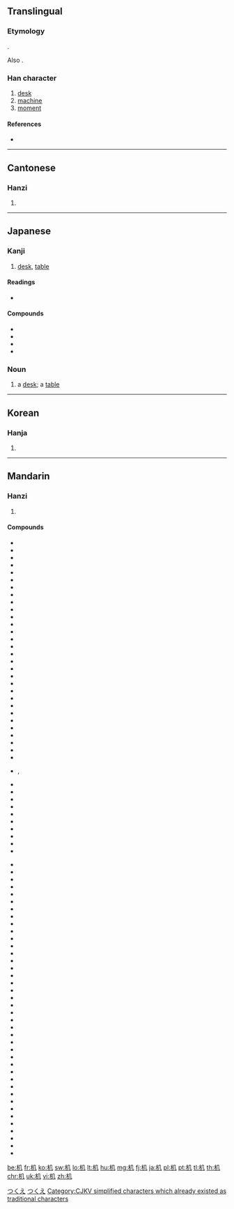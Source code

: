 {{also|機}}
==Translingual==
{{stroke order}}
{{ja-forms|机[[機]]|机|机[[機]]}}

===Etymology===
{{Han compound|木|几|c1=s|c2=p|ls=psc}}.

Also {{Han simp|機|f=幾|t=几}}.

===Han character===
{{Han char|rn=75|rad=木|as=02|sn=6|four=4791<sub>0</sub>|canj=木竹弓 (DHN)|ids=⿰[[木]][[几]]}}

# [[desk]]
# [[machine]]
# [[moment]]

====References====
* {{Han ref|kx=0510.120|dkj=14435|hdz=21155.040|uh=673A|ud=26426|bh=C9F3|bd=51699}}

----

==Cantonese==

===Hanzi===
{{yue-hanzi|jyut=|y=gei1|tra=機}}

# {{defn|lang=yue|sort=木02}}

----

==Japanese==

===Kanji===
{{ja-kanji|grade=6|rs=木02}}

# [[desk]], [[table]]

====Readings====
* {{ja-readings|on=[[き]] ([[ki]])|kun=[[つくえ]] ([[tsukue]])}}

====Compounds====
* {{l|ja|sc=Jpan|机下|tr=きか, kika}}
* {{l|ja|sc=Jpan|机上|tr=きじょう, kijō}}
* {{l|ja|sc=Jpan|机辺|tr=きへん, kihen}}
* {{l|ja|sc=Jpan|経机|tr=きょうつくえ, kyōtsukue}}

===Noun===
{{ja-noun|つくえ}}

# a [[desk]]; a [[table]]

[[Category:1000 Japanese basic words|つくえ]]
[[Category:ja:Furniture|つくえ]]
----

==Korean==

===Hanja===
{{ko-hanja|hangeul=[[궤]]|eumhun=|rv=gwe|mr=kwe|y=kwey}}

# {{defn|lang=ko|sort=木02}}

----

==Mandarin==

===Hanzi===
{{cmn-hanzi|tra=機|pin=[[chéng]] ([[cheng2]]), [[jī]] ([[ji1]]), [[tīng]] ([[ting1]])|wg=ch'eng<sup>2</sup>, chi<sup>1</sup>, t'ing<sup>1</sup>}}

# {{defn|lang=cmn|sort=木02}}

====Compounds====
{{top2}}
* {{l|cmn|机变|tr=jībiàn}}
* {{l|cmn|机播}}
* {{l|cmn|机不可失}}
* {{l|cmn|机舱|tr=jīcāng}}
* {{l|cmn|机场|tr=jīchǎng}}
* {{l|cmn|机车}}
* {{l|cmn|机床|tr=jīchuáng}}
* {{l|cmn|机电}}
* {{l|cmn|机动|tr=jīdòng}}
* {{l|cmn|机动车}}
* {{l|cmn|机帆船}}
* {{l|cmn|机房}}
* {{l|cmn|机锋}}
* {{l|cmn|机腹降落}}
* {{l|cmn|机耕}}
* {{l|cmn|机工}}
* {{l|cmn|机构|tr=jīgòu}}
* {{l|cmn|机关|tr=jīguān}}
* {{l|cmn|机关报}}
* {{l|cmn|机关刊物}}
* {{l|cmn|机关枪|tr=jīguānqiāng}}
* {{l|cmn|机徽}}
* {{l|cmn|机会|tr=jīhuì}}
* {{l|cmn|机会主义}}
* {{l|cmn|机件}}
* {{l|cmn|机井}}
* {{l|cmn|机警}}
* {{l|cmn|机具}}
* {{l|cmn|机理}}
* {{l|cmn|机灵|tr=jīlíng}}
* {{l|cmn|机灵鬼}}, {{l|cmn|机灵鬼儿}}
* {{l|cmn|机米}}
* {{l|cmn|机密|tr=jīmì}}
* {{l|cmn|机敏|tr=jīmǐn}}
* {{l|cmn|机谋|tr=jīmóu}}
* {{l|cmn|机能}}
* {{l|cmn|机票|tr=jīpiào}}
* {{l|cmn|机器|tr=jīqì}}
* {{l|cmn|机器翻译}}
* {{l|cmn|机器脚踏车}}
* {{l|cmn|机器人|tr=jīqìrén}}
{{mid2}}
* {{l|cmn|机器油}}
* {{l|cmn|机枪|tr=jīqiāng}}
* {{l|cmn|机巧}}
* {{l|cmn|机群}}
* {{l|cmn|机手}}
* {{l|cmn|机体}}
* {{l|cmn|机务}}
* {{l|cmn|机务段}}
* {{l|cmn|机械|tr=jīxiè}}
* {{l|cmn|机械化}}
* {{l|cmn|机械化部队}}
* {{l|cmn|机械利益}}
* {{l|cmn|机械论}}
* {{l|cmn|机械人|tr=jīxièrén}}
* {{l|cmn|机械手}}
* {{l|cmn|机械唯物主义}}
* {{l|cmn|机械效率}}
* {{l|cmn|机械运动}}
* {{l|cmn|机心}}
* {{l|cmn|机型}}
* {{l|cmn|机修}}
* {{l|cmn|机绣}}
* {{l|cmn|机要}}
* {{l|cmn|机翼}}
* {{l|cmn|机宜}}
* {{l|cmn|机油}}
* {{l|cmn|机遇|tr=jīyù}}
* {{l|cmn|机缘}}
* {{l|cmn|机运}}
* {{l|cmn|机长|tr=jīzhǎng}}
* {{l|cmn|机织}}
* {{l|cmn|机制|tr=jīzhì}}
* {{l|cmn|机智|tr=jīzhì}}
* {{l|cmn|机杼}}
* {{l|cmn|机子}}
* {{l|cmn|机组}}
* {{l|cmn|手机|tr=shǒujī}}
* {{l|cmn|贴标机|tr=tiēbiāojī||marker pen}}
* {{l|cmn|玄机|tr=xuánjī}}
* {{l|cmn|照相机|tr=zhàoxiàngjī}}
{{bottom}}

[[Category:CJKV simplified characters which already existed as traditional characters]]

[[be:机]]
[[fr:机]]
[[ko:机]]
[[sw:机]]
[[lo:机]]
[[lt:机]]
[[hu:机]]
[[mg:机]]
[[fj:机]]
[[ja:机]]
[[pl:机]]
[[pt:机]]
[[tl:机]]
[[th:机]]
[[chr:机]]
[[uk:机]]
[[vi:机]]
[[zh:机]]